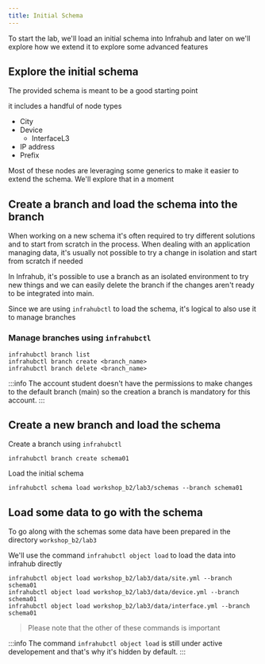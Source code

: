 ```yaml
---
title: Initial Schema
---
```




To start the lab, we'll load an initial schema into Infrahub and later on we'll explore how we extend it to explore some advanced features

## Explore the initial schema

The provided schema is meant to be a good starting point

it includes a handful of node types
- City
- Device
  - InterfaceL3
- IP address
- Prefix

Most of these nodes are leveraging some generics to make it easier to extend the schema. We'll explore that in a moment


## Create a branch and load the schema into the branch

When working on a new schema it's often required to try different solutions and to start from scratch in the process.
When dealing with an application managing data, it's usually not possible to try a change in isolation and start from scratch if needed

In Infrahub, it's possible to use a branch as an isolated environment to try new things and we can easily delete the branch if the changes aren't ready to be integrated into main.

Since we are using `infrahubctl` to load the schema, it's logical to also use it to manage branches

### Manage branches using `infrahubctl`

```shell
infrahubctl branch list
infrahubctl branch create <branch_name>
infrahubctl branch delete <branch_name>
```

:::info
The account student doesn't have the permissions to make changes to the default branch (main) so the creation a branch is mandatory for this account.
:::


## Create a new branch and load the schema

Create a branch using `infrahubctl`
```shell
infrahubctl branch create schema01
```

Load the initial schema

```shell
infrahubctl schema load workshop_b2/lab3/schemas --branch schema01
```

## Load some data to go with the schema

To go along with the schemas some data have been prepared in the directory `workshop_b2/lab3`

We'll use the command `infrahubctl object load` to load the data into infrahub directly

```shell
infrahubctl object load workshop_b2/lab3/data/site.yml --branch schema01
infrahubctl object load workshop_b2/lab3/data/device.yml --branch schema01
infrahubctl object load workshop_b2/lab3/data/interface.yml --branch schema01
```
> Please note that the other of these commands is important

:::info
The command `infrahubctl object load` is still under active developement and that's why it's hidden by default.
:::